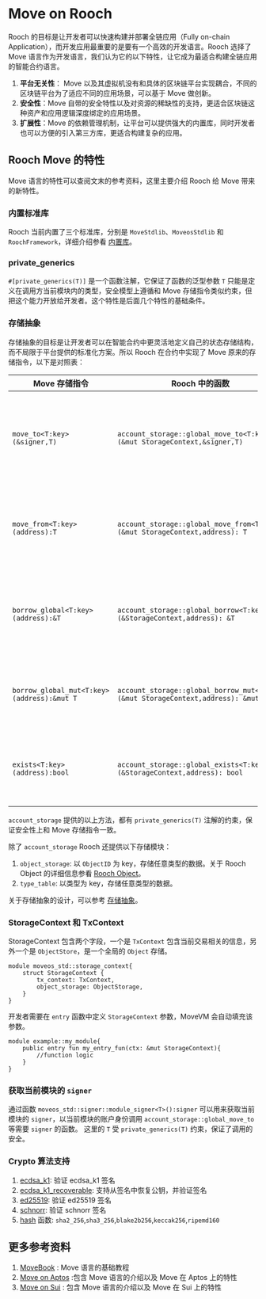 # Move on Rooch

Rooch 的目标是让开发者可以快速构建并部署全链应用（Fully on-chain Application），而开发应用最重要的是要有一个高效的开发语言。Rooch 选择了 Move 语言作为开发语言，我们认为它的以下特性，让它成为最适合构建全链应用的智能合约语言。

1. **平台无关性**： Move 以及其虚拟机没有和具体的区块链平台实现耦合，不同的区块链平台为了适应不同的应用场景，可以基于 Move 做创新。
2. **安全性**：Move 自带的安全特性以及对资源的稀缺性的支持，更适合区块链这种资产和应用逻辑深度绑定的应用场景。
3. **扩展性**：Move 的依赖管理机制，让平台可以提供强大的内置库，同时开发者也可以方便的引入第三方库，更适合构建复杂的应用。


## Rooch Move 的特性

Move 语言的特性可以查阅文末的参考资料，这里主要介绍 Rooch 给 Move 带来的新特性。

### 内置标准库

Rooch 当前内置了三个标准库，分别是 `MoveStdlib`、`MoveosStdlib` 和 `RoochFramework`，详细介绍参看 [内置库](./library.zh-CN.md)。

### private_generics

`#[private_generics(T)]` 是一个函数注解，它保证了函数的泛型参数 `T` 只能是定义在调用方当前模块内的类型，安全模型上遵循和 Move 存储指令类似约束，但把这个能力开放给开发者。这个特性是后面几个特性的基础条件。 

### 存储抽象

存储抽象的目标是让开发者可以在智能合约中更灵活地定义自己的状态存储结构，而不局限于平台提供的标准化方案。所以 Rooch 在合约中实现了 Move 原来的存储指令，以下是对照表：

|Move 存储指令                                    | Rooch 中的函数                                                                   | 说明 |
|------------------------------------------------|----------------------------------------------------------------------------------|------|
|`move_to<T:key>(&signer,T)`                     |`account_storage::global_move_to<T:key>(&mut StorageContext,&signer,T)`         |将 `T` 类型的资源存储在 `signer` 的用户状态空间内|
|`move_from<T:key>(address):T`                   |`account_storage::global_move_from<T:key>(&mut StorageContext,address): T`      |将 `T` 类型的资源从用户状态空间中取出来。|
|`borrow_global<T:key>(address):&T`              |`account_storage::global_borrow<T:key>(&StorageContext,address): &T`            |从用户空间中读取 `T` 类型的的不可变引用。|
|`borrow_global_mut<T:key>(address):&mut T`      |`account_storage::global_borrow_mut<T:key>(&mut StorageContext,address): &mut T`|从用户空间中读取 `T` 类型的的可变引用。  |
|`exists<T:key>(address):bool`                   |`account_storage::global_exists<T:key>(&StorageContext,address): bool`          |判断用户空间中是否存在 `T` 类型的资源。|

`account_storage` 提供的以上方法，都有 `private_generics(T)` 注解的约束，保证安全性上和 Move 存储指令一致。

除了 `account_storage` Rooch 还提供以下存储模块：
1. `object_storage`: 以 `ObjectID` 为 key，存储任意类型的数据。关于 Rooch Object 的详细信息参看 [Rooch Object](./rooch_object.zh-CN.md)。
2. `type_table`: 以类型为 key，存储任意类型的数据。

关于存储抽象的设计，可以参考 [存储抽象](../tech-highlights/storage_abstraction.zh-CN.mdx)。

### StorageContext 和 TxContext

StorageContext 包含两个字段，一个是 `TxContext` 包含当前交易相关的信息，另外一个是 `ObjectStore`，是一个全局的 `Object` 存储。

```move
module moveos_std::storage_context{
    struct StorageContext {
        tx_context: TxContext,
        object_storage: ObjectStorage,
    }
}
```

开发者需要在 `entry` 函数中定义 `StorageContext` 参数，MoveVM 会自动填充该参数。

```move
module example::my_module{
    public entry fun my_entry_fun(ctx: &mut StorageContext){
        //function logic
    }
}
```

### 获取当前模块的 `signer`

通过函数 `moveos_std::signer::module_signer<T>():signer` 可以用来获取当前模块的 `signer`，以当前模块的账户身份调用 `account_storage::global_move_to` 等需要 `signer` 的函数。
这里的 `T` 受 `private_generics(T)` 约束，保证了调用的安全。

### Crypto 算法支持

1. [ecdsa_k1](https://github.com/rooch-network/rooch/blob/main/crates/rooch-framework/doc/ecdsa_k1.md): 验证 ecdsa_k1 签名
2. [ecdsa_k1_recoverable](https://github.com/rooch-network/rooch/blob/main/crates/rooch-framework/doc/ecdsa_k1_recoverable.md): 支持从签名中恢复公钥，并验证签名
3. [ed25519](https://github.com/rooch-network/rooch/blob/main/crates/rooch-framework/doc/ed25519.md): 验证 ed25519 签名
4. [schnorr](https://github.com/rooch-network/rooch/blob/main/crates/rooch-framework/doc/schnorr.md): 验证 schnorr 签名
5. [hash](https://github.com/rooch-network/rooch/blob/main/crates/rooch-framework/doc/hash.md) 函数: `sha2_256`,`sha3_256`,`blake2b256`,`keccak256`,`ripemd160` 

## 更多参考资料

1. [MoveBook](https://move-language.github.io/move/) : Move 语言的基础教程
2. [Move on Aptos](https://aptos.dev/move/move-on-aptos/) :包含 Move 语言的介绍以及 Move 在 Aptos 上的特性
3. [Move on Sui](https://docs.sui.io/learn/why-move)  : 包含 Move 语言的介绍以及 Move 在 Sui 上的特性